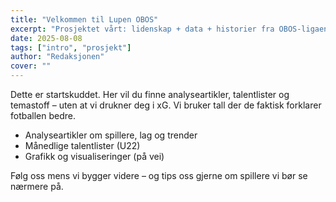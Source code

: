 ```yaml
---
title: "Velkommen til Lupen OBOS"
excerpt: "Prosjektet vårt: lidenskap + data + historier fra OBOS-ligaen."
date: 2025-08-08
tags: ["intro", "prosjekt"]
author: "Redaksjonen"
cover: ""
---
```


Dette er startskuddet. Her vil du finne analyseartikler, talentlister og temastoff – uten at vi drukner deg i xG. Vi bruker tall der de faktisk forklarer fotballen bedre.

- Analyseartikler om spillere, lag og trender
- Månedlige talentlister (U22)
- Grafikk og visualiseringer (på vei)

Følg oss mens vi bygger videre – og tips oss gjerne om spillere vi bør se nærmere på.
